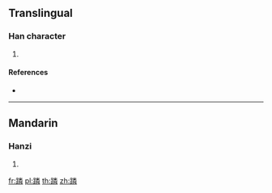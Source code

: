 {{character info/new}}
==Translingual==

===Han character===
{{Han char|rn=157|rad=足|as=12|sn=19|four=69159|canj=RMFDQ}}

# {{defn|Han|sort=足12}}

====References====
* {{Han ref|kx=1234.020|dkj=37882|dj=1706.080|hdz=63741.060|uh=8E78|ud=36472|bh=F350|bd=62288}}

----

==Mandarin==

===Hanzi===
{{cmn-hanzi|pin=[[lìn]] ([[lin4]])|wg=lin<sup>4</sup>}}

# {{defn|lang=cmn|sort=足12}}

[[fr:蹸]]
[[pl:蹸]]
[[th:蹸]]
[[zh:蹸]]